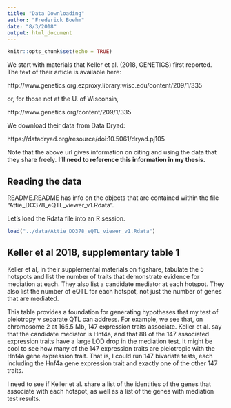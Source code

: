 ```yaml
---
title: "Data Downloading"
author: "Frederick Boehm"
date: "8/3/2018"
output: html_document
---
```


```r
knitr::opts_chunk$set(echo = TRUE)
```

We start with materials that Keller et al. (2018, GENETICS) first reported. The text of their article is available here: 

http://www.genetics.org.ezproxy.library.wisc.edu/content/209/1/335

or, for those not at the U. of Wisconsin, 

http://www.genetics.org/content/209/1/335



We download their data from Data Dryad: 

https://datadryad.org/resource/doi:10.5061/dryad.pj105

Note that the above url gives information on citing and using the data that they share freely. **I'll need to reference this information in my thesis.**

## Reading the data

README.README has info on the objects that are contained within the file "Attie_DO378_eQTL_viewer_v1.Rdata".

Let's load the Rdata file into an R session.

```r
load("../data/Attie_DO378_eQTL_viewer_v1.Rdata")
```


## Keller et al 2018, supplementary table 1

Keller et al, in their supplemental materials on figshare, tabulate the 5 hotspots and list the number of traits that demonstrate evidence for mediation at each. They also list a candidate mediator at each hotspot. They also list the number of eQTL for each hotspot, not just the number of genes that are mediated.

This table provides a foundation for generating hypotheses that my test of pleiotropy v separate QTL can address. For example, we see that, on chromosome 2 at 165.5 Mb, 147 expression traits associate. Keller et al. say that the candidate mediator is Hnf4a, and that 88 of the 147 associated expression traits have a large LOD drop in the mediation test. It might be cool to see how many of the 147 expression traits are pleiotropic with the Hnf4a gene expression trait. That is, I could run 147 bivariate tests, each including the Hnf4a gene expression trait and exactly one of the other 147 traits.



I need to see if Keller et al. share a list of the identities of the genes that associate with each hotspot, as well as a list of the genes with mediation test results.

